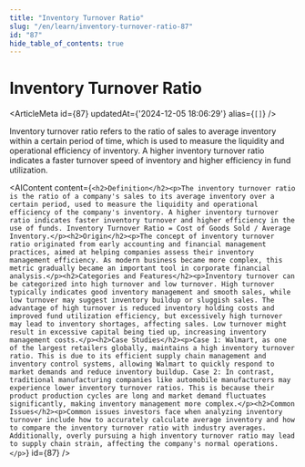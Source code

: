 ```yaml
---
title: "Inventory Turnover Ratio"
slug: "/en/learn/inventory-turnover-ratio-87"
id: "87"
hide_table_of_contents: true
---
```



# Inventory Turnover Ratio

<ArticleMeta id={87} updatedAt={'2024-12-05 18:06:29'} alias={`[]`} />
<div className='border-solid border-b border-t-0 my-4 border-[var(--ifm-color-gray-300)]' />

Inventory turnover ratio refers to the ratio of sales to average inventory within a certain period of time, which is used to measure the liquidity and operational efficiency of inventory. A higher inventory turnover ratio indicates a faster turnover speed of inventory and higher efficiency in fund utilization.

<AIContent content={`<h2>Definition</h2><p>The inventory turnover ratio is the ratio of a company's sales to its average inventory over a certain period, used to measure the liquidity and operational efficiency of the company's inventory. A higher inventory turnover ratio indicates faster inventory turnover and higher efficiency in the use of funds. Inventory Turnover Ratio = Cost of Goods Sold / Average Inventory.</p><h2>Origin</h2><p>The concept of inventory turnover ratio originated from early accounting and financial management practices, aimed at helping companies assess their inventory management efficiency. As modern business became more complex, this metric gradually became an important tool in corporate financial analysis.</p><h2>Categories and Features</h2><p>Inventory turnover can be categorized into high turnover and low turnover. High turnover typically indicates good inventory management and smooth sales, while low turnover may suggest inventory buildup or sluggish sales. The advantage of high turnover is reduced inventory holding costs and improved fund utilization efficiency, but excessively high turnover may lead to inventory shortages, affecting sales. Low turnover might result in excessive capital being tied up, increasing inventory management costs.</p><h2>Case Studies</h2><p>Case 1: Walmart, as one of the largest retailers globally, maintains a high inventory turnover ratio. This is due to its efficient supply chain management and inventory control systems, allowing Walmart to quickly respond to market demands and reduce inventory buildup. Case 2: In contrast, traditional manufacturing companies like automobile manufacturers may experience lower inventory turnover ratios. This is because their product production cycles are long and market demand fluctuates significantly, making inventory management more complex.</p><h2>Common Issues</h2><p>Common issues investors face when analyzing inventory turnover include how to accurately calculate average inventory and how to compare the inventory turnover ratio with industry averages. Additionally, overly pursuing a high inventory turnover ratio may lead to supply chain strain, affecting the company's normal operations.</p>`} id={87} />
